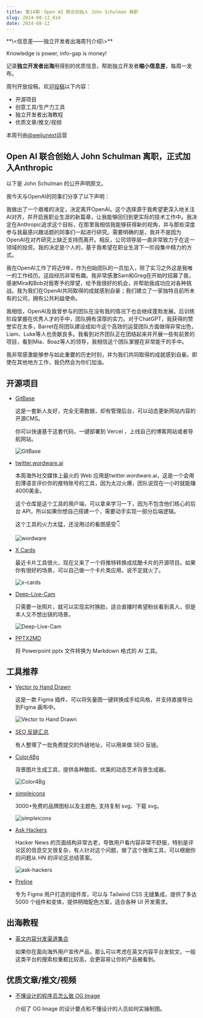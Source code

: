```yaml
---
title: 第14期：Open AI 联合创始人 John Schulman 离职
slug: 2024-08-12_014
date: 2024-08-12
---
```


<Aside>
**\<信息差——独立开发者出海周刊介绍\>**

Knowledge is power, info-gap is money!

记录**独立开发者出海**用得到的优质信息，帮助独立开发者**缩小信息差**，每周一发布。

周刊开放投稿，欢迎[投稿](https://github.com/weijunext/gapis.money/issues)以下内容：
- 开源项目
- 创意工具/生产力工具
- 独立开发者出海教程
- 优质文章/推文/视频

本周刊由[@weijunext](https://x.com/intent/follow?screen_name=weijunext)运营
</Aside>

## Open AI 联合创始人 John Schulman 离职，正式加入Anthropic

以下是 John Schulman 的公开声明原文。

我今天与OpenAI的同事们分享了以下声明：

我做出了一个艰难的决定，决定离开OpenAI。这个选择源于我希望更深入地关注AI对齐，并开启我职业生涯的新篇章，让我能够回归到更实际的技术工作中。我决定在Anthropic追求这个目标，在那里我相信我能够获得新的视角，并与那些深度参与我最感兴趣话题的同事们一起进行研究。需要明确的是，我并不是因为OpenAI在对齐研究上缺乏支持而离开。相反，公司领导层一直非常致力于在这一领域的投资。我的决定是个人的，基于我希望在职业生涯下一阶段集中精力的方式。

我在OpenAI工作了将近9年，作为创始团队的一员加入，除了实习之外这是我唯一的工作经历。这段经历非常有趣。我非常感激Sam和Greg在开始时招募了我，感谢Mira和Bob对我寄予的厚望，给予我很好的机会，并帮助我成功应对各种挑战。我为我们在OpenAI共同取得的成就感到自豪；我们建立了一家独特且前所未有的公司，拥有公共利益使命。

我相信，OpenAI及我曾参与的团队在没有我的情况下也会继续蓬勃发展。后训练阶段掌握在优秀人才的手中，团队拥有深厚的实力。对于ChatGPT，我获得的赞誉实在太多，Barret在将团队建设成如今这个高效的运营团队方面做得非常出色，Liam、Luke等人也贡献良多。我看到对齐团队正在团结起来并开展一些有前景的项目，看到Mia、Boaz等人的领导，我相信这个团队掌握在非常能干的手中。

我非常感激能够参与如此重要的历史时刻，并为我们共同取得的成就感到自豪。即使在其他地方工作，我仍然会为你们加油。

## 开源项目

- [GitBase](https://github.com/qiayue/GitBase)

  这是一套新人友好，完全无需数据，却有管理后台，可以动态更新网站内容的开源CMS。

  你可以快速基于这套代码，一键部署到 Vercel ，上线自己的博客网站或者导航网站。

  ![GitBase](/assets/014/gitbase.webp)

- [twitter.wordware.ai](https://github.com/wordware-ai/twitter)

  本周海外社交媒体上最火的 Web 应用是twitter.wordware.ai，这是一个会用刻薄语言评价你的推特账号的工具，因为太过火爆，团队说现在一小时就能赚4000美金。

  这个仓库是这个工具的用户端，可以拿来学习一下，因为不包含他们核心的后台 API，所以如果你想自己搭建一个，需要动手实现一部分后端逻辑。

  这个工具的火力太猛，还没用过的看图感受👇

  ![wordware](/assets/014/wordware.webp)

- [X Cards](https://github.com/hzeyuan/x-cards)

  最近卡片工具很火，现在又来了一个将推特转换成炫酷卡片的开源项目。如果你有很好的场景，可以自己做一个卡片类应用，说不定就火了。

  ![x-cards](/assets/014/x-cards.webp)

- [Deep-Live-Cam](https://github.com/hacksider/Deep-Live-Cam)

  只需要一张照片，就可以实现实时换脸，适合直播时希望粉丝看到真人，但是本人又不想出镜的场景。

  ![Deep-Live-Cam](/assets/014/deep-live-cam.gif)

- [PPTX2MD](https://github.com/ssine/pptx2md)

  将 Powerpoint pptx 文件转换为 Markdown 格式的 AI 工具。


## 工具推荐

- [Vector to Hand Drawn](https://www.figma.com/community/plugin/1403358417813653484/vector-to-hand-drawn)

  这是一款 Figma 插件，可以将矢量图一键转换成手绘风格，并支持直接导出到Figma 画布中。

  ![Vector to Hand Drawn](/assets/014/vector-to-hand-drawn.webp)

- [SEO 反链汇总](https://refined.so/tools/seo-directories)

  有人整理了一批免费提交的外链地址，可以用来做 SEO 反链。

- [Color4Bg](https://www.color4bg.com/zh-hans/)

  背景图片生成工具，提供各种酷炫、优美的动态艺术背景生成器。

  ![Color4Bg](/assets/014/color4bg.webp)

- [simpleicons](https://simpleicons.org/)

  3000+免费的品牌图标以及主题色, 支持复制 svg、下载 svg。

  ![simpleicons](/assets/014/simpleicons.webp)

- [Ask Hackers](https://askhackers.com/)

  Hacker News 的页面结构非常古老，导致用户看内容非常不舒服，特别是评论区的信息交叉很复杂，有人针对这个问题，做了这个搜索工具，可以根据你的问题从 HN 的评论区总结答案。

  ![ask-hackers](/assets/014/ask-hackers.webp)

- [Preline](https://preline.co/figma.html)

  专为 Figma 用户打造的组件库，可以与 Tailwind CSS 无缝集成，提供了多达 5000 个组件和变体，提供明暗配色方案，适合各种 UI 开发需求。


## 出海教程

- [英文内容分发渠道集合](https://www.indiehackers.com/post/whats-new-free-content-distribution-channels-df47047ba7)

  如果你在面向海外用户宣传产品，那么可以考虑在英文内容平台发软文，一般这类平台的搜索权重都比较高，会更容易让你的产品被看到。


## 优质文章/推文/视频

- [不懂设计的程序员怎么做 OG Image](https://gapis.money/blogs/og-image-design-workflow)

  介绍了 OG Image 的设计要点和不懂设计的人员如何实操制图。

